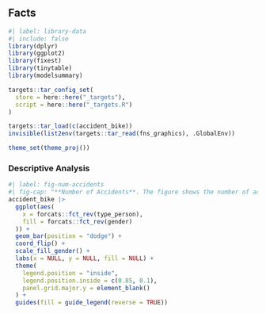 ## Facts {#sec-fact}

```r
#| label: library-data
#| include: false
library(dplyr)
library(ggplot2)
library(fixest)
library(tinytable)
library(modelsummary)

targets::tar_config_set(
  store = here::here("_targets"),
  script = here::here("_targets.R")
)

targets::tar_load(c(accident_bike))
invisible(list2env(targets::tar_read(fns_graphics), .GlobalEnv))

theme_set(theme_proj())
```

### Descriptive Analysis

```r
#| label: fig-num-accidents
#| fig-cap: "**Number of Accidents**. The figure shows the number of accidents by type of person and"
accident_bike |>
  ggplot(aes(
    x = forcats::fct_rev(type_person),
    fill = forcats::fct_rev(gender)
  )) +
  geom_bar(position = "dodge") +
  coord_flip() +
  scale_fill_gender() +
  labs(x = NULL, y = NULL, fill = NULL) +
  theme(
    legend.position = "inside",
    legend.position.inside = c(0.85, 0.1),
    panel.grid.major.y = element_blank()
  ) +
  guides(fill = guide_legend(reverse = TRUE))
```
